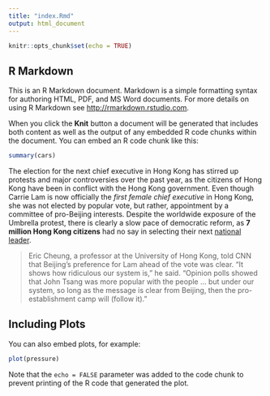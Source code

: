 ```yaml
---
title: "index.Rmd"
output: html_document
---
```


```r
knitr::opts_chunk$set(echo = TRUE)
```

## R Markdown

This is an R Markdown document. Markdown is a simple formatting syntax for authoring HTML, PDF, and MS Word documents. For more details on using R Markdown see <http://rmarkdown.rstudio.com>.

When you click the **Knit** button a document will be generated that includes both content as well as the output of any embedded R code chunks within the document. You can embed an R code chunk like this:

```r
summary(cars)
```
The election for the next chief executive in Hong Kong has stirred up protests and major controversies over the past year, as the citizens of Hong Kong have been in conflict with the Hong Kong government. Even though Carrie Lam is now officially the _first female chief executive_ in Hong Kong, she was not elected by popular vote, but rather, appointment by a committee of pro-Beijing interests. Despite the worldwide exposure of the Umbrella protest, there is clearly a slow pace of democratic reform, as **7 million Hong Kong citizens** had no say in selecting their next [national leader](http://www.cnn.com/2017/03/25/asia/hong-kong-chief-executive/).

>Eric Cheung, a professor at the University of Hong Kong, told CNN that Beijing's preference for Lam ahead of the vote was clear.
"It shows how ridiculous our system is," he said. "Opinion polls showed that John Tsang was more popular with the people ... but under our system, so long as the message is clear from Beijing, then the pro-establishment camp will (follow it)."

## Including Plots

You can also embed plots, for example:

```r
plot(pressure)
```

Note that the `echo = FALSE` parameter was added to the code chunk to prevent printing of the R code that generated the plot.
